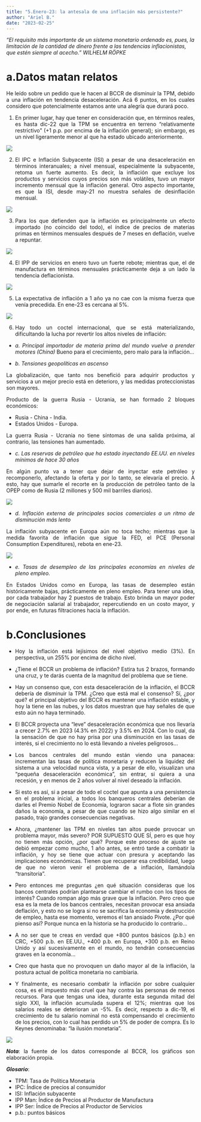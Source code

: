 ```yaml
---
title: "5.Enero-23: la antesala de una inflación más persistente?"
author: "Ariel B."
date: "2023-02-25"
---
```

*“El requisito más importante de un sistema monetario ordenado es, pues, la limitación de la cantidad de dinero frente a las tendencias inflacionistas, que estén siempre al acecho.”*
*WILHELM RÖPKE*

<div style="text-align: justify">

# **a.Datos matan relatos**

He leído sobre un pedido que le hacen al BCCR de disminuir la TPM, debido a una inflación en tendencia desaceleración. Acá 6 puntos, en los cuales considero que potencialmente estamos ante una alegría que durará poco. 

1.	En primer lugar, hay que tener en consideración que, en términos reales, es hasta dic-22 que la TPM se encuentra en terreno "relativamente restrictivo" (+1 p.p. por encima de la inflación general); sin embargo, es un nivel ligeramente menor al que ha estado ubicado anteriormente.

![](Imagen1.png)

2.	El IPC e Inflación Subyacente (ISI) a pesar de una desaceleración en términos interanuales; a nivel mensual, especialmente la subyacente, retoma un fuerte aumento. Es decir, la inflación que excluye los productos y servicios cuyos precios son más volátiles, tuvo un mayor incremento mensual que la inflación general. Otro aspecto importante, es que la ISI, desde may-21 no muestra señales de desinflación mensual.

![](Imagen2.png)

3.	Para los que defienden que la inflación es principalmente un efecto importado (no coincido del todo), el índice de precios de materias primas en términos mensuales después de 7 meses en deflación, vuelve a repuntar.

![](Imagen3.png)

4.	El IPP de servicios en enero tuvo un fuerte rebote; mientras que, el de manufactura en términos mensuales prácticamente deja a un lado la tendencia deflacionista.

![](Imagen4.png)

5.	La expectativa de inflación a 1 año ya no cae con la misma fuerza que venía precedida. En ene-23 es cercana al 5%.

![](Imagen5.png)

6.	Hay todo un coctel internacional, que se está materializando, dificultando la lucha por revertir los altos niveles de inflación:

- *a.	Principal importador de materia prima del mundo vuelve a prender motores (China)*
Bueno para el crecimiento, pero malo para la inflación...

- *b.	Tensiones geopolíticas en ascenso* 

La globalización, que tanto nos benefició para adquirir productos y servicios a un mejor precio está en deterioro, y las medidas proteccionistas son mayores. 

Producto de la guerra Rusia - Ucrania, se han formado 2 bloques económicos: 

  - Rusia - China - India.
  - Estados Unidos - Europa.

La guerra Rusia - Ucrania no tiene síntomas de una salida próxima, al contrario, las tensiones han aumentado.

- *c.	Las reservas de petróleo que ha estado inyectando EE.UU. en niveles mínimos de hace 30 años*

En algún punto va a tener que dejar de inyectar este petróleo y recomponerlo, afectando la oferta y por lo tanto, se elevaría el precio. A esto, hay que sumarle el recorte en la producción de petróleo tanto de la OPEP como de Rusia (2 millones y 500 mil barriles diarios).

![](Imagen8.jpg)

- *d.	Inflación externa de principales socios comerciales a un ritmo de disminución más lento*

La inflación subyacente en Europa aún no toca techo; mientras que la medida favorita de inflación que sigue la FED, el PCE (Personal Consumption Expenditures), rebota en ene-23.

![](Imagen7.png)

- *e.	Tasas de desempleo de las principales economías en niveles de pleno empleo.*

En Estados Unidos como en Europa, las tasas de desempleo están históricamente bajas, prácticamente en pleno empleo. Para tener una idea, por cada trabajador hay 2 puestos de trabajo. Esto brinda un mayor poder de negociación salarial al trabajador, repercutiendo en un costo mayor, y por ende, en futuras filtraciones hacia la inflación. 

# **b.Conclusiones**

- Hoy la inflación está lejísimos del nivel objetivo medio (3%). En perspectiva, un 255% por encima de dicho nivel.

- ¿Tiene el BCCR un problema de inflación? Estira tus 2 brazos, formando una cruz, y te darás cuenta de la magnitud del problema que se tiene.

- Hay un consenso que, con esta desaceleración de la inflación, el BCCR debería de disminuir la TPM. ¿Creo que está mal el consenso? Sí, ¿por qué? el principal objetivo del BCCR es mantener una inflación estable, y hoy la tiene en las nubes, y los datos muestran que hay señales de que esto aún no haya terminado.

- El BCCR proyecta una "leve" desaceleración económica que nos llevaría a crecer 2.7% en 2023 (4.3% en 2022) y 3.5% en 2024. Con lo cual, da la sensación de que no hay prisa por una disminución en las tasas de interés, si el crecimiento no lo está llevando a niveles peligrosos... 

- Los bancos centrales del mundo están viendo una panacea: incrementan las tasas de política monetaria y reducen la liquidez del sistema a una velocidad nunca vista, y a pesar de ello, visualizan una “pequeña desaceleración económica”, sin entrar, si quiera a una recesión, y en menos de 2 años volver al nivel deseado la inflación.

- Si esto es así, si a pesar de todo el coctel que apunta a una persistencia en el problema inicial, a todos los banqueros centrales deberían de darles el Premio Nobel de Economía, lograron sacar a flote sin grandes daños la economía, a pesar de que cuando se hizo algo similar en el pasado, trajo grandes consecuencias negativas.

- Ahora, ¿mantener las TPM en niveles tan altos puede provocar un problema mayor, más severo? POR SUPUESTO QUE SÍ, pero es que hoy no tienen más opción, ¿por qué? Porque este proceso de ajuste se debió empezar como mucho, 1 año antes, se entró tarde a combatir la inflación, y hoy se tiene que actuar con presura y aceptando las implicaciones económicas. Tienen que recuperar esa credibilidad, luego de que no vieron venir el problema de a inflación, llamándola "transitoria".

- Pero entonces me preguntas ¿en qué situación consideras que los bancos centrales podrían plantearse cambiar el rumbo con los tipos de interés? Cuando rompan algo más grave que la inflación. Pero creo que esa es la meta de los bancos centrales, necesitan provocar esa ansiada deflación, y esto no se logra si no se sacrifica la economía y destrucción de empleo, hasta ese momento, veremos el tan ansiado Pivote. ¿Por qué pienso así? Porque nunca en la historia se ha producido lo contrario... 

- A no ser que te creas en verdad que +800 puntos básicos (p.b.) en CRC, +500 p.b. en EE.UU., +400 p.b. en Europa, +300 p.b. en Reino Unido y así sucesivamente en el mundo, no tendrán consecuencias graves en la economía...

- Creo que hasta que no provoquen un daño mayor al de la inflación, la postura actual de política monetaria no cambiaria.

- Y finalmente, es necesario combatir la inflación por sobre cualquier cosa, es el impuesto más cruel que hay contra las personas de menos recursos. Para que tengas una idea, durante esta segunda mitad del siglo XXI, la inflación acumulada supera el 12%; mientras que los salarios reales se deterioran un -5%. Es decir, respecto a dic-19, el crecimiento de tu salario nominal no está compensando el crecimiento de los precios, con lo cual has perdido un 5% de poder de compra. Es lo Keynes denominaba: "la ilusión monetaria".

![](Imagen9.png)

***Nota***: la fuente de los datos corresponde al BCCR,  los gráficos son elaboración propia.

***Glosario***: 

- TPM: Tasa de Política Monetaria
- IPC: Índice de precios al consumidor
- ISI: Inflación subyacente
- IPP Man: Índice de Precios al Productor de Manufactura
- IPP Ser: Índice de Precios al Productor de Servicios
- p.b.: puntos básicos

<div/>